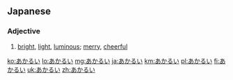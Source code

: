 ==Japanese==
===Adjective===
{{ja-adj|infl=い}}
#{{ja-def|明るい|明い}} [[bright]], [[light]], [[luminous]]; [[merry]], [[cheerful]]

[[ko:あかるい]]
[[lo:あかるい]]
[[mg:あかるい]]
[[ja:あかるい]]
[[km:あかるい]]
[[pl:あかるい]]
[[fi:あかるい]]
[[uk:あかるい]]
[[zh:あかるい]]